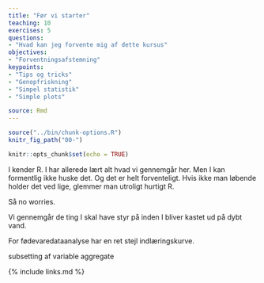 ```yaml
---
title: "Før vi starter"
teaching: 10
exercises: 5
questions:
- "Hvad kan jeg forvente mig af dette kursus"
objectives:
- "Forventningsafstemning"
keypoints:
- "Tips og tricks"
- "Genopfriskning"
- "Simpel statistik"
- "Simple plots"

source: Rmd
---
```


```r
source("../bin/chunk-options.R")
knitr_fig_path("00-")
```

```r
knitr::opts_chunk$set(echo = TRUE)
```



I kender R. I har allerede lært alt hvad vi gennemgår her. Men I kan formentlig 
ikke huske det. Og det er helt forventeligt. Hvis ikke man løbende holder det 
ved lige, glemmer man utroligt hurtigt R.

Så no worries. 

Vi gennemgår de ting I skal have styr på inden I bliver kastet ud på dybt vand.

For fødevaredataanalyse har en ret stejl indlæringskurve.


subsetting af variable
aggregate




{% include links.md %}